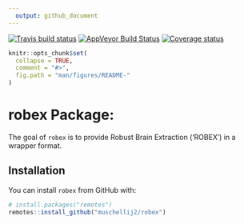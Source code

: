 ```yaml
---
  output: github_document
---
```


[![Travis build status](https://travis-ci.org/muschellij2/robex.svg?branch=master)](https://travis-ci.org/muschellij2/robex)
[![AppVeyor Build Status](https://ci.appveyor.com/api/projects/status/github/muschellij2/robex?branch=master&svg=true)](https://ci.appveyor.com/project/muschellij2/robex)
[![Coverage status](https://coveralls.io/repos/github/muschellij2/robex/badge.svg?branch=master)](https://coveralls.io/r/muschellij2/robex?branch=master)
<!-- README.md is generated from README.Rmd. Please edit that file -->

```r
knitr::opts_chunk$set(
  collapse = TRUE,
  comment = "#>",
  fig.path = "man/figures/README-"
)
```
# robex Package: 
The goal of `robex` is to provide Robust Brain Extraction ('ROBEX') in a wrapper format.

## Installation

You can install `robex` from GitHub with:

```r
# install.packages("remotes")
remotes::install_github("muschellij2/robex")
```
